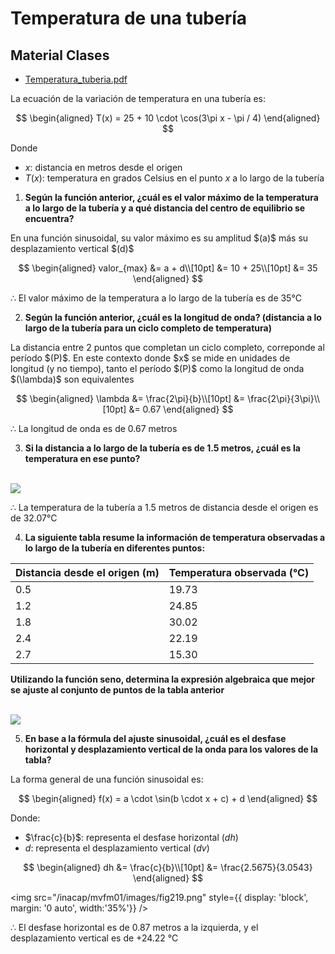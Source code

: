 # Temperatura de una tubería

## Material Clases
- [Temperatura_tuberia.pdf](/inacap/mvfm01/docs/Temperatura_tuberia.pdf)

La ecuación de la variación de temperatura en una tubería es:

$$
\begin{aligned}
	T(x) = 25 + 10 \cdot \cos(3\pi x - \pi / 4)
\end{aligned}
$$

Donde

- $x$: distancia en metros desde el origen
- $T(x)$: temperatura en grados Celsius en el punto $x$ a lo largo de la tubería

1. **Según la función anterior, ¿cuál es el valor máximo de la temperatura a lo largo de la tubería y a qué distancia del centro de equilibrio se encuentra?**

<Solution>
En una función sinusoidal, su valor máximo es su amplitud $(a)$ más su desplazamiento vertical $(d)$

$$
\begin{aligned}
	valor_{max} &= a + d\\[10pt]
	&= 10 + 25\\[10pt]
	&= 35
\end{aligned}
$$

$\therefore$ El valor máximo de la temperatura a lo largo de la tubería es de 35°C
</Solution>

2. **Según la función anterior, ¿cuál es la longitud de onda? (distancia a lo largo de la tubería para un ciclo completo de temperatura)**

<Solution>
La distancia entre 2 puntos que completan un ciclo completo, correponde al período $(P)$. En este contexto donde $x$ se mide en unidades de longitud (y no tiempo), tanto el período $(P)$ como la longitud de onda $(\lambda)$ son equivalentes

$$
\begin{aligned}
	\lambda &= \frac{2\pi}{b}\\[10pt]
	&= \frac{2\pi}{3\pi}\\[10pt]
	&= 0.67
\end{aligned}
$$

$\therefore$ La longitud de onda es de 0.67 metros
</Solution>

3. **Si la distancia a lo largo de la tubería es de 1.5 metros, ¿cuál es la temperatura en ese punto?**

<Solution>
<br/>
<img
	src="/inacap/mvfm01/images/fig217.png"
	style={{ display: 'block', margin: '0 auto', width:'40%'}}
/>
<br/>


$\therefore$ La temperatura de la tubería a 1.5 metros de distancia desde el origen es de 32.07°C
</Solution>

4. **La siguiente tabla resume la información de temperatura observadas a lo largo de la tubería en diferentes puntos:**

|Distancia desde el origen (m)|Temperatura observada (°C)|
|---|---|
|0.5|19.73|
|1.2|24.85|
|1.8|30.02|
|2.4|22.19|
|2.7|15.30|

**Utilizando la función seno, determina la expresión algebraica que mejor se ajuste al conjunto de puntos de la tabla anterior**

<Solution>
<br/>
<img
	src="/inacap/mvfm01/images/fig218.png"
	style={{ display: 'block', margin: '0 auto', width:'80%'}}
/>
<br/>


</Solution>

5. **En base a la fórmula del ajuste sinusoidal, ¿cuál es el desfase horizontal y desplazamiento vertical de la onda para los valores de la tabla?**

<Solution>
La forma general de una función sinusoidal es:

$$
\begin{aligned}
	f(x) = a \cdot \sin(b \cdot x + c) + d
\end{aligned}
$$

Donde:
	
- $\frac{c}{b}$: representa el desfase horizontal $(dh)$
- $d$: representa el desplazamiento vertical $(dv)$

$$
\begin{aligned}
	dh &= \frac{c}{b}\\[10pt]
	&= \frac{2.5675}{3.0543}
\end{aligned}
$$

<img
	src="/inacap/mvfm01/images/fig219.png"
	style={{ display: 'block', margin: '0 auto', width:'35%'}}
/>
<br/>

$\therefore$ El desfase horizontal es de 0.87 metros a la izquierda, y el desplazamiento vertical es de +24.22 °C
</Solution>
